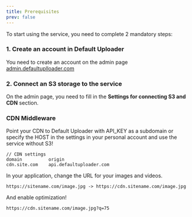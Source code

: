 ```yaml
---
title: Prerequisites
prev: false
---
```




To start using the service, you need to complete 2 mandatory steps:

### 1. Create an account in Default Uploader

You need to create an account on the admin page [admin.defaultuplloader.com](https://admin.defaultuploader.com)

### 2. Connect an S3 storage to the service

On the admin page, you need to fill in the **Settings for connecting S3 and CDN** section.

### CDN Middleware <Badge text="Coming soon" variant="tip" />
<Aside type="tip" title="Boost your CDN">
Point your CDN to Default Uploader with API_KEY as a subdomain or specify the HOST in the settings in your personal account and use the service without S3!

```
// CDN settings
domain          origin
cdn.site.com    api.defaultuploader.com
```

In your application, change the URL for your images and videos.
```
https://sitename.com/image.jpg -> https://cdn.sitename.com/image.jpg
```

And enable optimization!
```
https://cdn.sitename.com/image.jpg?q=75
```
</Aside>